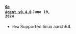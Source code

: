 #### <code class='changelog-service'><a href="../release-notes/golang/golang-0_4_0">Go Agent v0.4.0</a></code> <code class='changelog-date'>June 19, 2024</code>

- <code class="New">New</code> Supported linux aarch64.
